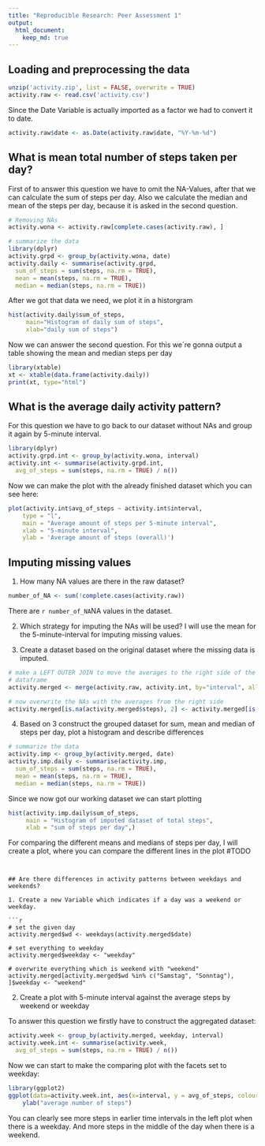 ```yaml
---
title: "Reproducible Research: Peer Assessment 1"
output: 
  html_document:
    keep_md: true
---
```



## Loading and preprocessing the data
```r
unzip('activity.zip', list = FALSE, overwrite = TRUE)
activity.raw <- read.csv('activity.csv')
```

Since the Date Variable is actually imported as a factor we had to convert it 
to date.

```r
activity.raw$date <- as.Date(activity.raw$date, "%Y-%m-%d")
```




## What is mean total number of steps taken per day?
First of to answer this question we have to omit the NA-Values, after that we can calculate the sum of steps per day.
Also we calculate the median and mean of the steps per day, because it is asked
in the second question.

```r

# Removing NAs
activity.wona <- activity.raw[complete.cases(activity.raw), ]

# summarize the data
library(dplyr)
activity.grpd <- group_by(activity.wona, date)
activity.daily <- summarise(activity.grpd,
  sum_of_steps = sum(steps, na.rm = TRUE),
  mean = mean(steps, na.rm = TRUE),
  median = median(steps, na.rm = TRUE))
```

After we got that data we need, we plot it in a historgram

```r
hist(activity.daily$sum_of_steps, 
     main="Histogram of daily sum of steps",
     xlab="daily sum of steps")
```

Now we can answer the second question. For this we´re gonna output a table 
showing the mean and median steps per day

```r
library(xtable)
xt <- xtable(data.frame(activity.daily))
print(xt, type="html")
```


## What is the average daily activity pattern?
For this question we have to go back to our dataset without NAs and group it 
again by 5-minute interval.

```r
library(dplyr)
activity.grpd.int <- group_by(activity.wona, interval)
activity.int <- summarise(activity.grpd.int,
  avg_of_steps = sum(steps, na.rm = TRUE) / n())
```

Now we can make the plot with the already finished dataset which you can see here:

```r
plot(activity.int$avg_of_steps ~ activity.int$interval, 
    type = "l",
    main = "Average amount of steps per 5-minute interval",
    xlab = "5-minute interval",
    ylab = 'Average amount of steps (overall)')
```


## Imputing missing values
1. How many NA values are there in the raw dataset?
```r
number_of_NA <- sum(!complete.cases(activity.raw))
```
There are `r number_of_NA`NA values in the dataset.

2. Which strategy for imputing the NAs will be used?
I will use the mean for the 5-minute-interval for imputing missing values.

3. Create a dataset based on the original dataset where the missing data is 
imputed.

```r
# make a LEFT OUTER JOIN to move the averages to the right side of the original
# dataframe
activity.merged <- merge(activity.raw, activity.int, by="interval", all.x=TRUE)

# now overwrite the NAs with the averages from the right side
activity.merged[is.na(activity.merged$steps), 2] <- activity.merged[is.na(activity.merged$steps), 4]
```

4. Based on 3 construct the grouped dataset for sum, mean and median of steps per day, plot a histogram and describe differences

```r
# summarize the data
activity.imp <- group_by(activity.merged, date)
activity.imp.daily <- summarise(activity.imp,
  sum_of_steps = sum(steps, na.rm = TRUE),
  mean = mean(steps, na.rm = TRUE),
  median = median(steps, na.rm = TRUE))
```
Since we now got our working dataset we can start plotting

```r
hist(activity.imp.daily$sum_of_steps,
     main = "Histogram of imputed dataset of total steps",
     xlab = "sum of steps per day",)
```

For comparing the different means and medians of steps per day, I will create
a plot, where you can compare the different lines in the plot
#TODO

```


## Are there differences in activity patterns between weekdays and weekends?

1. Create a new Variable which indicates if a day was a weekend or weekday.

```r
# set the given day
activity.merged$wd <- weekdays(activity.merged$date)

# set everything to weekday
activity.merged$weekday <- "weekday"

# overwrite everything which is weekend with "weekend"
activity.merged[activity.merged$wd %in% c("Samstag", "Sonntag"), ]$weekday <- "weekend"
```

2. Create a plot with 5-minute interval against the average steps by weekend or weekday

To answer this question we firstly have to construct the aggregated dataset:

```r
activity.week <- group_by(activity.merged, weekday, interval)
activity.week.int <- summarise(activity.week,
  avg_of_steps = sum(steps, na.rm = TRUE) / n())
```

Now we can start to make the comparing plot with the facets set to weekday:

```r
library(ggplot2)
ggplot(data=activity.week.int, aes(x=interval, y = avg_of_steps, colour = weekday, group = weekday)) + geom_line()  + facet_wrap(~weekday) +ggtitle("Average steps taken by 5-minute interval for weekdays and weekends") + xlab("5-minute interval") +
    ylab("average number of steps")
```

You can clearly see more steps in earlier time intervals in the left plot when
there is a weekday. And more steps in the middle of the day when there is a weekend.